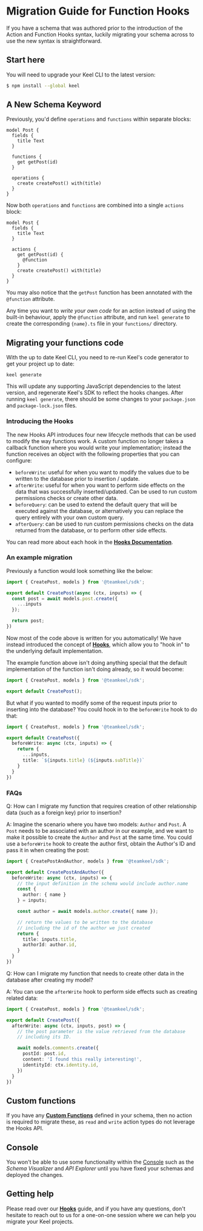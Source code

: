 # Migration Guide for Function Hooks

If you have a schema that was authored prior to the introduction of the Action and Function Hooks syntax,
luckily migrating your schema across to use the new syntax is straightforward.

## Start here

You will need to upgrade your Keel CLI to the latest version:

```bash
$ npm install --global keel
```

## A New Schema Keyword

Previously, you'd define `operations` and `functions` within separate blocks:


```keel filename="schema.keel"
model Post {
  fields {
    title Text
  }

  functions {
    get getPost(id)
  }

  operations {
    create createPost() with(title)
  }
}
```

Now both `operations` and `functions` are combined into a single `actions` block:

```keel filename="schema.keel"
model Post {
  fields {
    title Text
  }

  actions {
    get getPost(id) {
      @function
    }
    create createPost() with(title)
  }
}
```

You may also notice that the `getPost` function has been annotated with the `@function` attribute.

Any time you want to _write your own code_ for an action instead of using the built-in behaviour, apply the `@function` attribute, and run `keel generate` to create the corresponding `{name}.ts` file in your `functions/` directory.

## Migrating your functions code

With the up to date Keel CLI, you need to re-run Keel's code generator to get your project up to date:

```
keel generate
```

This will update any supporting JavaScript dependencies to the latest version, and regenerate Keel's SDK to reflect the hooks changes. After running `keel generate`, there should be some changes to your `package.json` and `package-lock.json` files.


### Introducing the Hooks

The new Hooks API introduces four new lifecycle methods that can be used to modify the way functions work. A custom function no longer takes a callback function where you would write your implementation; instead the function receives an object with the following properties that you can configure:

- `beforeWrite`: useful for when you want to modify the values due to be written to the database prior to insertion / update.
- `afterWrite`: useful for when you want to perform side effects on the data that was successfully inserted/updated. Can be used to run custom permissions checks or create other data.
- `beforeQuery`: can be used to extend the default query that will be executed against the database, or alternatively you can replace the query entirely with your own custom query.
- `afterQuery`: can be used to run custom permissions checks on the data returned from the database, or to perform other side effects.

You can read more about each hook in the **[Hooks Documentation](/functions#hooks)**.

### An example migration

Previously a function would look something like the below:

```typescript filename="functions/createPost.ts"
import { CreatePost, models } from '@teamkeel/sdk';

export default CreatePost(async (ctx, inputs) => {
  const post = await models.post.create({
    ...inputs
  });

  return post;
})
```

Now most of the code above is written for you automatically! We have instead introduced the concept of **[Hooks](/functions#hooks)**, which allow you to "hook in" to the underlying default implementation.

The example function above isn't doing anything special that the default implementation of the function isn't doing already, so it would become:

```typescript filename="functions/createPost.ts"
import { CreatePost, models } from '@teamkeel/sdk';

export default CreatePost();
```

But what if you wanted to modify some of the request inputs prior to inserting into the database? You could hook in to the `beforeWrite` hook to do that:

```typescript filename="functions/createPost.ts"
import { CreatePost, models } from '@teamkeel/sdk';

export default CreatePost({
  beforeWrite: async (ctx, inputs) => {
    return {
      ...inputs,
      title: `${inputs.title} (${inputs.subTitle})`
    }
  }
})
```

### FAQs

Q: How can I migrate my function that requires creation of other relationship data (such as a foreign key) prior to insertion?

A: Imagine the scenario where you have two models: `Author` and `Post`. A `Post` needs to be associated with an author in our example, and we want to make it possible to create the `Author` and `Post` at the same time. You could use a `beforeWrite` hook to create the author first, obtain the Author's ID and pass it in when creating the post:

```typescript filename="functions/createPostAndAuthor.ts"
import { CreatePostAndAuthor, models } from '@teamkeel/sdk';

export default CreatePostAndAuthor({
  beforeWrite: async (ctx, inputs) => {
    // the input definition in the schema would include author.name
    const {
      author: { name }
    } = inputs;

    const author = await models.author.create({ name });

    // return the values to be written to the database
    // including the id of the author we just created
    return {
      title: inputs.title,
      authorId: author.id,
    }
  }
})
```

Q: How can I migrate my function that needs to create other data in the database after creating my model?

A: You can use the `afterWrite` hook to perform side effects such as creating related data:

```typescript filename="functions/createPost.ts"
import { CreatePost, models } from '@teamkeel/sdk';

export default CreatePost({
  afterWrite: async (ctx, inputs, post) => {
    // the post parameter is the value retrieved from the database
    // including its ID.

    await models.comments.create({
      postId: post.id,
      content: 'I found this really interesting!',
      identityId: ctx.identity.id,
    })
  }
})
```

## Custom functions

If you have any **[Custom Functions](/functions#custom-functions)** defined in your schema, then no action is required to migrate these, as `read` and `write` action types do not leverage the Hooks API.

## Console

You won't be able to use some functionality within the [Console](https://console.keel.so) such as the _Schema Visualizer_ and _API Explorer_ until you have fixed your schemas and deployed the changes.

## Getting help

Please read over our **[Hooks](/functions#hooks)** guide, and if you have any questions, don't hesitate to reach out to us for a one-on-one session where we can help you migrate your Keel projects.
